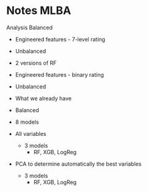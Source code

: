 # Notes MLBA

Analysis Balanced

- Engineered features - 7-level rating
 - Unbalanced
  - 2 versions of RF

- Engineered features - binary rating
 - Unbalanced
  - What we already have 
 - Balanced
  - 8 models
  
- All variables
  - 3 models
    - RF, XGB, LogReg
  
- PCA to determine automatically the best variables
  - 3 models
    - RF, XGB, LogReg

